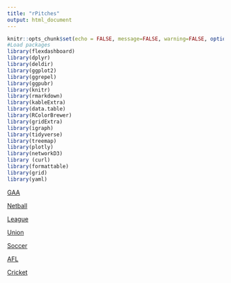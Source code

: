 ```yaml
---
title: "rPitches"
output: html_document
---
```


```r
knitr::opts_chunk$set(echo = FALSE, message=FALSE, warning=FALSE, options(knitr.kable.NA = ''))
#Load packages
library(flexdashboard)
library(dplyr)
library(deldir)
library(ggplot2)
library(ggrepel)
library(ggpubr)
library(knitr)
library(rmarkdown)
library(kableExtra)
library(data.table)
library(RColorBrewer)
library(gridExtra)
library(igraph)
library(tidyverse)
library(treemap)
library(plotly)
library(networkD3)
library (curl)
library(formattable)
library(grid)
library(yaml)
```

[GAA](https://github.com/witnesstheanalysis/witnesstheanalysis/blob/master/rGAA%20Pitch)

[Netball](https://github.com/witnesstheanalysis/witnesstheanalysis/blob/master/rNetball%20Court)

[League](https://github.com/witnesstheanalysis/witnesstheanalysis/blob/master/rLeague%20Pitch)

[Union](https://github.com/witnesstheanalysis/witnesstheanalysis/blob/master/rUnion%20Pitch)

[Soccer](https://github.com/witnesstheanalysis/witnesstheanalysis/blob/master/rSoccer)

[AFL](https://github.com/witnesstheanalysis/witnesstheanalysis/blob/master/Australian_Rules_AFL)

[Cricket](https://github.com/witnesstheanalysis/witnesstheanalysis/blob/master/Cricket_Pitch)

